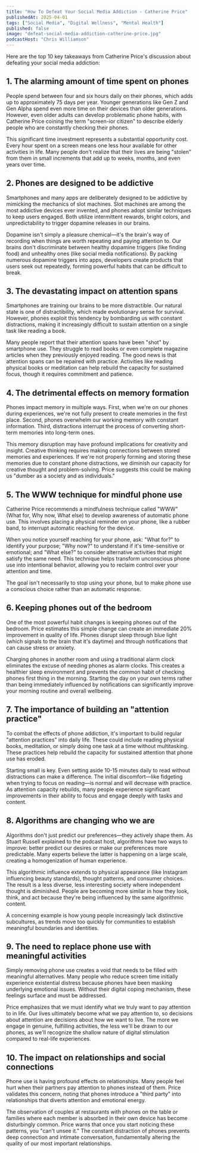 ```yaml
---
title: "How To Defeat Your Social Media Addiction - Catherine Price"
publishedAt: 2025-04-01
tags: ["Social Media", "Digital Wellness", "Mental Health"]
published: false
image: "defeat-social-media-addiction-catherine-price.jpg"
podcastHost: "Chris Williamson"
---
```



<PodcastSummaryPageLayout frontmatter={frontmatter}>

Here are the top 10 key takeaways from Catherine Price's discussion about defeating your social media addiction:

## 1. The alarming amount of time spent on phones

People spend between four and six hours daily on their phones, which adds up to approximately 75 days per year. Younger generations like Gen Z and Gen Alpha spend even more time on their devices than older generations. However, even older adults can develop problematic phone habits, with Catherine Price coining the term "screen-ior citizen" to describe elderly people who are constantly checking their phones.

This significant time investment represents a substantial opportunity cost. Every hour spent on a screen means one less hour available for other activities in life. Many people don't realize that their lives are being "stolen" from them in small increments that add up to weeks, months, and even years over time.

## 2. Phones are designed to be addictive

Smartphones and many apps are deliberately designed to be addictive by mimicking the mechanics of slot machines. Slot machines are among the most addictive devices ever invented, and phones adopt similar techniques to keep users engaged. Both utilize intermittent rewards, bright colors, and unpredictability to trigger dopamine releases in our brains.

Dopamine isn't simply a pleasure chemical—it's the brain's way of recording when things are worth repeating and paying attention to. Our brains don't discriminate between healthy dopamine triggers (like finding food) and unhealthy ones (like social media notifications). By packing numerous dopamine triggers into apps, developers create products that users seek out repeatedly, forming powerful habits that can be difficult to break.

## 3. The devastating impact on attention spans

Smartphones are training our brains to be more distractible. Our natural state is one of distractibility, which made evolutionary sense for survival. However, phones exploit this tendency by bombarding us with constant distractions, making it increasingly difficult to sustain attention on a single task like reading a book.

Many people report that their attention spans have been "shot" by smartphone use. They struggle to read books or even complete magazine articles when they previously enjoyed reading. The good news is that attention spans can be repaired with practice. Activities like reading physical books or meditation can help rebuild the capacity for sustained focus, though it requires commitment and patience.

## 4. The detrimental effects on memory formation

Phones impact memory in multiple ways. First, when we're on our phones during experiences, we're not fully present to create memories in the first place. Second, phones overwhelm our working memory with constant information. Third, distractions interrupt the process of converting short-term memories into long-term ones.

This memory disruption may have profound implications for creativity and insight. Creative thinking requires making connections between stored memories and experiences. If we're not properly forming and storing these memories due to constant phone distractions, we diminish our capacity for creative thought and problem-solving. Price suggests this could be making us "dumber as a society and as individuals."

## 5. The WWW technique for mindful phone use

Catherine Price recommends a mindfulness technique called "WWW" (What for, Why now, What else) to develop awareness of automatic phone use. This involves placing a physical reminder on your phone, like a rubber band, to interrupt automatic reaching for the device.

When you notice yourself reaching for your phone, ask: "What for?" to identify your purpose; "Why now?" to understand if it's time-sensitive or emotional; and "What else?" to consider alternative activities that might satisfy the same need. This technique helps transform unconscious phone use into intentional behavior, allowing you to reclaim control over your attention and time.

The goal isn't necessarily to stop using your phone, but to make phone use a conscious choice rather than an automatic response.

## 6. Keeping phones out of the bedroom

One of the most powerful habit changes is keeping phones out of the bedroom. Price estimates this simple change can create an immediate 20% improvement in quality of life. Phones disrupt sleep through blue light (which signals to the brain that it's daytime) and through notifications that can cause stress or anxiety.

Charging phones in another room and using a traditional alarm clock eliminates the excuse of needing phones as alarm clocks. This creates a healthier sleep environment and prevents the common habit of checking phones first thing in the morning. Starting the day on your own terms rather than being immediately influenced by notifications can significantly improve your morning routine and overall wellbeing.

## 7. The importance of building an "attention practice"

To combat the effects of phone addiction, it's important to build regular "attention practices" into daily life. These could include reading physical books, meditation, or simply doing one task at a time without multitasking. These practices help rebuild the capacity for sustained attention that phone use has eroded.

Starting small is key. Even setting aside 10-15 minutes daily to read without distractions can make a difference. The initial discomfort—like fidgeting when trying to focus on reading—is normal and will decrease with practice. As attention capacity rebuilds, many people experience significant improvements in their ability to focus and engage deeply with tasks and content.

## 8. Algorithms are changing who we are

Algorithms don't just predict our preferences—they actively shape them. As Stuart Russell explained to the podcast host, algorithms have two ways to improve: better predict our desires or make our preferences more predictable. Many experts believe the latter is happening on a large scale, creating a homogenization of human experience.

This algorithmic influence extends to physical appearance (like Instagram influencing beauty standards), thought patterns, and consumer choices. The result is a less diverse, less interesting society where independent thought is diminished. People are becoming more similar in how they look, think, and act because they're being influenced by the same algorithmic content.

A concerning example is how young people increasingly lack distinctive subcultures, as trends move too quickly for communities to establish meaningful boundaries and identities.

## 9. The need to replace phone use with meaningful activities

Simply removing phone use creates a void that needs to be filled with meaningful alternatives. Many people who reduce screen time initially experience existential distress because phones have been masking underlying emotional issues. Without their digital coping mechanism, these feelings surface and must be addressed.

Price emphasizes that we must identify what we truly want to pay attention to in life. Our lives ultimately become what we pay attention to, so decisions about attention are decisions about how we want to live. The more we engage in genuine, fulfilling activities, the less we'll be drawn to our phones, as we'll recognize the shallow nature of digital stimulation compared to real-life experiences.

## 10. The impact on relationships and social connections

Phone use is having profound effects on relationships. Many people feel hurt when their partners pay attention to phones instead of them. Price validates this concern, noting that phones introduce a "third party" into relationships that diverts attention and emotional energy.

The observation of couples at restaurants with phones on the table or families where each member is absorbed in their own device has become disturbingly common. Price warns that once you start noticing these patterns, you "can't unsee it." The constant distraction of phones prevents deep connection and intimate conversation, fundamentally altering the quality of our most important relationships.

</PodcastSummaryPageLayout>

